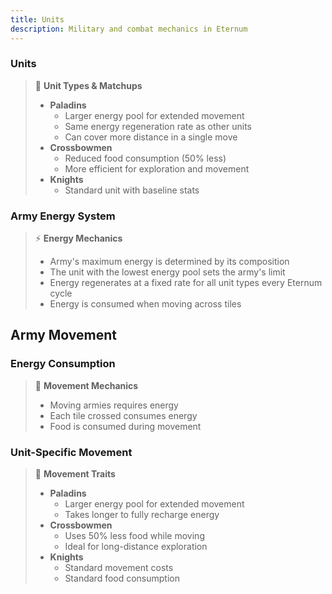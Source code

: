 ```yaml
---
title: Units
description: Military and combat mechanics in Eternum
---
```


### Units

> 🎯 **Unit Types & Matchups**
>
> - **Paladins**
>   - Larger energy pool for extended movement
>   - Same energy regeneration rate as other units
>   - Can cover more distance in a single move
> - **Crossbowmen**
>   - Reduced food consumption (50% less)
>   - More efficient for exploration and movement
> - **Knights**
>   - Standard unit with baseline stats

### Army Energy System

> ⚡ **Energy Mechanics**
>
> - Army's maximum energy is determined by its composition
> - The unit with the lowest energy pool sets the army's limit
> - Energy regenerates at a fixed rate for all unit types every Eternum cycle
> - Energy is consumed when moving across tiles

## Army Movement

### Energy Consumption

> 🏃 **Movement Mechanics**
>
> - Moving armies requires energy
> - Each tile crossed consumes energy
> - Food is consumed during movement

### Unit-Specific Movement

> 💨 **Movement Traits**
>
> - **Paladins**
>   - Larger energy pool for extended movement
>   - Takes longer to fully recharge energy
> - **Crossbowmen**
>   - Uses 50% less food while moving
>   - Ideal for long-distance exploration
> - **Knights**
>   - Standard movement costs
>   - Standard food consumption
